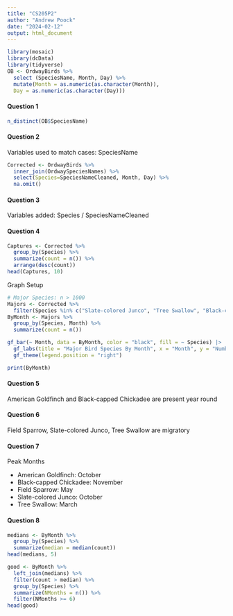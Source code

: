 ---
title: "CS205P2"
author: "Andrew Poock"
date: "2024-02-12"
output: html_document
---


```{r, include=FALSE}
library(mosaic)
library(dcData)
library(tidyverse)
OB <- OrdwayBirds %>%
  select (SpeciesName, Month, Day) %>%
  mutate(Month = as.numeric(as.character(Month)),
  Day = as.numeric(as.character(Day)))
```

#### Question 1
```{r}
n_distinct(OB$SpeciesName)
```

#### Question 2

Variables used to match cases: SpeciesName
```{r, warning=FALSE}
Corrected <- OrdwayBirds %>%
  inner_join(OrdwaySpeciesNames) %>%
  select(Species=SpeciesNameCleaned, Month, Day) %>%
  na.omit()
```

#### Question 3

Variables added: Species / SpeciesNameCleaned

#### Question 4
```{r}
Captures <- Corrected %>%
  group_by(Species) %>%
  summarize(count = n()) %>%
  arrange(desc(count))
head(Captures, 10)
```

Graph Setup
```{r}
# Major Species: n > 1000
Majors <- Corrected %>%
  filter(Species %in% c("Slate-colored Junco", "Tree Swallow", "Black-capped Chickadee", "American Goldfinch", "Field Sparrow"))
ByMonth <- Majors %>%
  group_by(Species, Month) %>%
  summarize(count = n())

gf_bar(~ Month, data = ByMonth, color = "black", fill = ~ Species) |>
  gf_labs(title = "Major Bird Species By Month", x = "Month", y = "Number of Species") |> 
  gf_theme(legend.position = "right")

print(ByMonth)
```

#### Question 5

American Goldfinch and Black-capped Chickadee are present year round

#### Question 6

Field Sparrow, Slate-colored Junco, Tree Swallow are migratory

#### Question 7

Peak Months

* American Goldfinch: October
* Black-capped Chickadee: November
* Field Sparrow: May
* Slate-colored Junco: October
* Tree Swallow: March

#### Question 8
```{r}
medians <- ByMonth %>%
  group_by(Species) %>%
  summarize(median = median(count))
head(medians, 5)
```

```{r}
good <- ByMonth %>%
  left_join(medians) %>%
  filter(count > median) %>%
  group_by(Species) %>%
  summarize(NMonths = n()) %>%
  filter(NMonths >= 6)
head(good)
```

